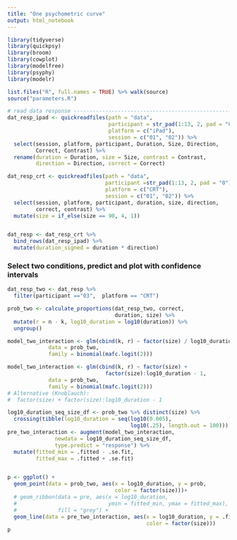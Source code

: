 ```yaml
---
title: "One psychometric curve"
output: html_notebook
---
```


```r
library(tidyverse)
library(quickpsy)
library(broom)
library(cowplot)
library(modelfree)
library(psyphy)
library(modelr)

list.files("R", full.names = TRUE) %>% walk(source)
source("parameters.R")

# read data response -----------------------------------------------------------
dat_resp_ipad <- quickreadfiles(path = "data", 
                                participant = str_pad(1:13, 2, pad = "0"),
                                platform = c("iPad"), 
                                session = c("01", "02")) %>%
  select(session, platform, participant, Duration, Size, Direction,
         Correct, Contrast) %>% 
  rename(duration = Duration, size = Size, contrast = Contrast, 
         direction = Direction, correct = Correct)

dat_resp_crt <- quickreadfiles(path = "data", 
                               participant =str_pad(1:13, 2, pad = "0"),
                               platform = c("CRT"), 
                               session = c("01", "02")) %>%
  select(session, platform, participant, duration, size, direction,
         correct, contrast) %>% 
  mutate(size = if_else(size == 90, 4, 1))


dat_resp <- dat_resp_crt %>% 
  bind_rows(dat_resp_ipad) %>% 
  mutate(duration_signed = duration * direction)
```

### Select two conditions, predict and plot with confidence intervals
```r
dat_resp_two <- dat_resp %>% 
  filter(participant =="03",  platform == "CRT")

prob_two <- calculate_proportions(dat_resp_two, correct, 
                                  duration, size) %>% 
  mutate(r = n - k, log10_duration = log10(duration)) %>% 
  ungroup()

model_two_interaction <- glm(cbind(k, r) ~ factor(size) / log10_duration - 1, 
             data = prob_two, 
             family = binomial(mafc.logit(2)))

model_two_interaction <- glm(cbind(k, r) ~ factor(size) + 
                               factor(size):log10_duration - 1, 
             data = prob_two, 
             family = binomial(mafc.logit(2)))
# Alternative (Knoblauch):   
#  factor(size) + factor(size):log10_duration - 1 

log10_duration_seq_size_df <- prob_two %>% distinct(size) %>% 
  crossing(tibble(log10_duration = seq(log10(0.005), 
                                       log10(.25), length.out = 100)))
pre_two_interaction <- augment(model_two_interaction, 
               newdata = log10_duration_seq_size_df,
               type.predict = "response") %>% 
  mutate(fitted_min = .fitted - .se.fit, 
         fitted_max = .fitted + .se.fit)


p <- ggplot() +
  geom_point(data = prob_two, aes(x = log10_duration, y = prob, 
                                  color = factor(size)))+
  # geom_ribbon(data = pre, aes(x = log10_duration,
  #                             ymin = fitted_min, ymax = fitted_max), 
  #             fill = "grey") +
  geom_line(data = pre_two_interaction, aes(x = log10_duration, y = .fitted, 
                                            color = factor(size))) 
p
```
